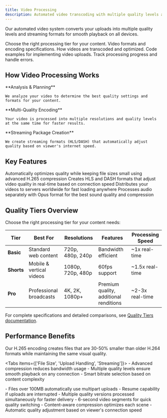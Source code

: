 ```yaml
---
title: Video Processing
description: Automated video transcoding with multiple quality levels and adaptive streaming.
---
```





Our automated video system converts your uploads into multiple quality levels and streaming formats for smooth playback on all devices.

<Columns cols={3}>
  <Card
    title="Quality Tiers"
    href="/en/platform/uploads/videos/quality-tiers"
    icon="settings"
  >
    Choose the right processing tier for your content.
  </Card>
  <Card
    title="Supported Formats"
    href="/en/platform/uploads/videos/supported-formats"
    icon="file-type"
  >
    Video formats and encoding specifications.
  </Card>
  <Card
    title="Processing Pipeline"
    href="/en/platform/uploads/videos-guide"
    icon="workflow"
  >
    How videos are transcoded and optimized.
  </Card>
  <Card
    title="Upload Implementation"
    href="/en/platform/uploads/videos/upload-implementation"
    icon="code"
  >
    Code examples for implementing video uploads.
  </Card>
  <Card
    title="Monitoring Status"
    href="/en/platform/uploads/videos/monitoring-status"
    icon="activity"
  >
    Track processing progress and handle errors.
  </Card>
</Columns>

## How Video Processing Works

<Steps>
  <Step>
    **Analysis & Planning**

    We analyze your video to determine the best quality settings and formats for your content.
  </Step>

  <Step>
    **Multi-Quality Encoding**

    Your video is processed into multiple resolutions and quality levels at the same time for faster results.
  </Step>

  <Step>
    **Streaming Package Creation**

    We create streaming formats (HLS/DASH) that automatically adjust quality based on viewer's internet speed.
  </Step>
</Steps>

## Key Features

<Columns cols={2}>
  <Card title="Smart Encoding">
    Automatically optimizes quality while keeping file sizes small using advanced H.265 compression
  </Card>
  <Card title="Adaptive Streaming">
    Creates HLS and DASH formats that adjust video quality in real-time based on connection speed
  </Card>
  <Card title="Global Delivery">
    Distributes your videos to servers worldwide for fast loading anywhere
  </Card>
  <Card title="Audio Optimization">
    Processes audio separately with Opus format for the best sound quality and compression
  </Card>
</Columns>

## Quality Tiers Overview

Choose the right processing tier for your content needs:

| Tier       | Best For                 | Resolutions       | Features                               | Processing Speed |
|------------|--------------------------|-------------------|----------------------------------------|------------------|
| **Basic**  | Standard web content     | 720p, 480p, 240p  | Bandwidth efficient                    | ~1x real-time    |
| **Shorts** | Mobile & vertical videos | 1080p, 720p, 480p | 60fps support                          | ~1.5x real-time  |
| **Pro**    | Professional broadcasts  | 4K, 2K, 1080p+    | Premium quality, additional renditions | ~2-3x real-time  |

For complete specifications and detailed comparisons, see [Quality Tiers documentation](/platform/uploads/videos/quality-tiers).

## Performance Benefits

<Callout type="success">
  Our H.265 encoding creates files that are 30-50% smaller than older H.264 formats while maintaining the same visual
  quality.
</Callout>

<Tabs items={['File Size', 'Upload Handling', 'Streaming']}>
  <Tab value="File Size">
    - Advanced compression reduces bandwidth usage
    - Multiple quality levels ensure smooth playback on any connection
    - Smart bitrate selection based on content complexity
  </Tab>

  <Tab value="Upload Handling">
    - Files over 100MB automatically use multipart uploads
    - Resume capability if uploads are interrupted
    - Multiple quality versions processed simultaneously for faster delivery
  </Tab>

  <Tab value="Streaming">
    - 6-second video segments for quick quality switching
    - Content-aware compression optimizes each scene
    - Automatic quality adjustment based on viewer's connection speed
  </Tab>

</Tabs>